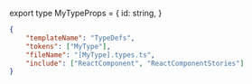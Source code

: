 export type MyTypeProps = {
    id: string,
}

```json
{
    "templateName": "TypeDefs",
    "tokens": ["MyType"],
    "fileName": "[MyType].types.ts",
    "include": ["ReactComponent", "ReactComponentStories"]
}
```
